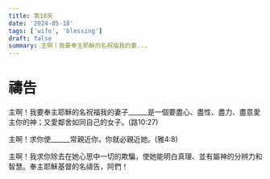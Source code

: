 ```yaml
---
title: 第18天
date: '2024-05-18'
tags: ['wife', 'blessing']
draft: false
summary: 主啊！我要奉主耶穌的名祝福我的妻...
---
```


# 禱告


主啊！我要奉主耶穌的名祝福我的妻子______是一個要盡心、盡性、盡力、盡意愛主你的神；又愛鄰舍如同自己的女子。(路10:27)

主啊！求你使______常親近你，你就必親近她。(雅4:8)

主啊！我求你除去在她心思中一切的欺騙，使她能明白真理、並有屬神的分辨力和智慧。奉主耶穌基督的名禱告，阿們！
